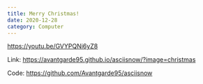 ```yaml
---
title: Merry Christmas!
date: 2020-12-28
category: Computer
---
```


<https://youtu.be/GVYPQNi6yZ8>

Link: <https://avantgarde95.github.io/asciisnow/?image=christmas>

Code: <https://github.com/Avantgarde95/asciisnow>
